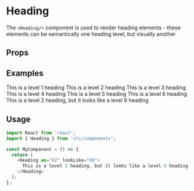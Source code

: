 
<Meta title="Text|Heading" component={Heading} />

# Heading

The `<Heading/>` component is used to render heading elements - these elements can be semantically
one heading level, but visually another.

## Props

<Props of={Heading} />

## Examples

<Preview>
  <div>
    <Heading as="h1">This is a level 1 heading</Heading>
    <Heading as="h2">This is a level 2 heading</Heading>
    <Heading as="h3">This is a level 3 heading</Heading>
    <Heading as="h4">This is a level 4 heading</Heading>
    <Heading as="h5">This is a level 5 heading</Heading>
    <Heading as="h6">This is a level 6 heading</Heading>
    <Heading as="h2" looksLike="h6">
      This is a level 2 heading, but it looks like a level 6 heading
    </Heading>
  </div>
</Preview>

## Usage

```js
import React from 'react';
import { Heading } from 'src/components';

const MyComponent = () => {
  return (
    <Heading as="h2" lookLike="h6">
      This is a level 2 heading, but it looks like a level 6 heading
    </Heading>
  );
};
```

